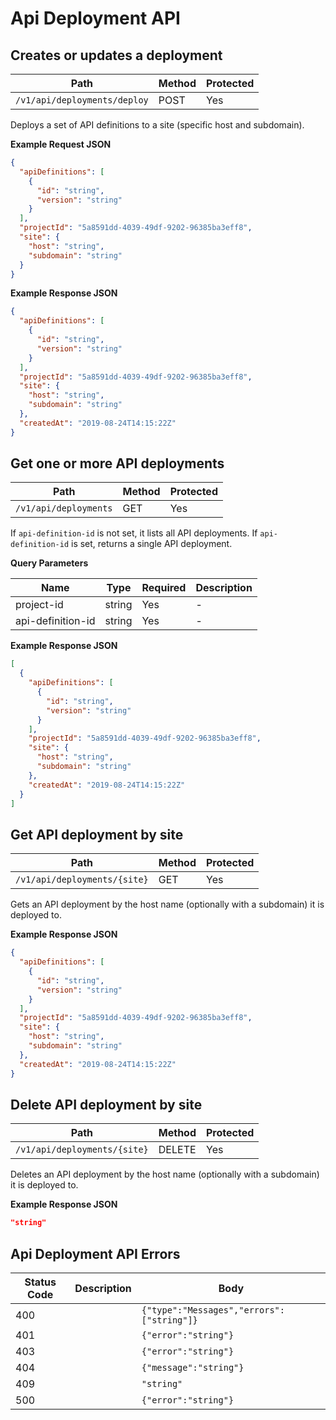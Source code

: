 # Api Deployment API

## Creates or updates a deployment

| Path                         | Method | Protected |
| ---------------------------- | ------ | --------- |
| `/v1/api/deployments/deploy` | POST   | Yes       |

Deploys a set of API definitions to a site (specific host and subdomain).

**Example Request JSON**

```json copy
{
  "apiDefinitions": [
    {
      "id": "string",
      "version": "string"
    }
  ],
  "projectId": "5a8591dd-4039-49df-9202-96385ba3eff8",
  "site": {
    "host": "string",
    "subdomain": "string"
  }
}
```

**Example Response JSON**

```json copy
{
  "apiDefinitions": [
    {
      "id": "string",
      "version": "string"
    }
  ],
  "projectId": "5a8591dd-4039-49df-9202-96385ba3eff8",
  "site": {
    "host": "string",
    "subdomain": "string"
  },
  "createdAt": "2019-08-24T14:15:22Z"
}
```

## Get one or more API deployments

| Path                  | Method | Protected |
| --------------------- | ------ | --------- |
| `/v1/api/deployments` | GET    | Yes       |

If `api-definition-id` is not set, it lists all API deployments.
If `api-definition-id` is set, returns a single API deployment.

**Query Parameters**

| Name              | Type   | Required | Description |
| ----------------- | ------ | -------- | ----------- |
| project-id        | string | Yes      | -           |
| api-definition-id | string | Yes      | -           |

**Example Response JSON**

```json copy
[
  {
    "apiDefinitions": [
      {
        "id": "string",
        "version": "string"
      }
    ],
    "projectId": "5a8591dd-4039-49df-9202-96385ba3eff8",
    "site": {
      "host": "string",
      "subdomain": "string"
    },
    "createdAt": "2019-08-24T14:15:22Z"
  }
]
```

## Get API deployment by site

| Path                         | Method | Protected |
| ---------------------------- | ------ | --------- |
| `/v1/api/deployments/{site}` | GET    | Yes       |

Gets an API deployment by the host name (optionally with a subdomain) it is deployed to.

**Example Response JSON**

```json copy
{
  "apiDefinitions": [
    {
      "id": "string",
      "version": "string"
    }
  ],
  "projectId": "5a8591dd-4039-49df-9202-96385ba3eff8",
  "site": {
    "host": "string",
    "subdomain": "string"
  },
  "createdAt": "2019-08-24T14:15:22Z"
}
```

## Delete API deployment by site

| Path                         | Method | Protected |
| ---------------------------- | ------ | --------- |
| `/v1/api/deployments/{site}` | DELETE | Yes       |

Deletes an API deployment by the host name (optionally with a subdomain) it is deployed to.

**Example Response JSON**

```json copy
"string"
```

## Api Deployment API Errors

| Status Code | Description | Body                                      |
| ----------- | ----------- | ----------------------------------------- |
| 400         |             | `{"type":"Messages","errors":["string"]}` |
| 401         |             | `{"error":"string"}`                      |
| 403         |             | `{"error":"string"}`                      |
| 404         |             | `{"message":"string"}`                    |
| 409         |             | `"string"`                                |
| 500         |             | `{"error":"string"}`                      |
